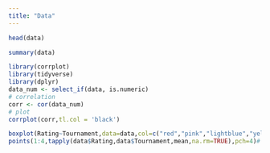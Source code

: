 ```yaml
---
title: "Data"
---
```


```r
head(data)
```

```r
summary(data)
```

```r
library(corrplot)
library(tidyverse)
library(dplyr)
data_num <- select_if(data, is.numeric)
# correlation
corr <- cor(data_num)
# plot
corrplot(corr,tl.col = 'black')
```

```r
boxplot(Rating~Tournament,data=data,col=c("red","pink","lightblue","yellow","purple"))
points(1:4,tapply(data$Rating,data$Tournament,mean,na.rm=TRUE),pch=4)#
```
